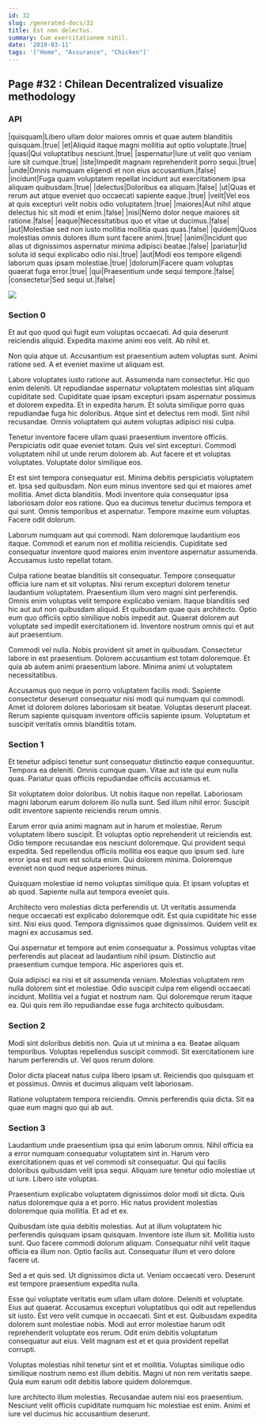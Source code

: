 ```yaml
---
id: 32
slug: /generated-docs/32
title: Est non delectus.
summary: Cum exercitationem nihil.
date: '2019-03-11'
tags: '["Home", "Assurance", "Chicken"]'
---
```

## Page #32 : Chilean Decentralized visualize methodology

### API

|quisquam|Libero ullam dolor maiores omnis et quae autem blanditiis quisquam.|true|
|et|Aliquid itaque magni mollitia aut optio voluptate.|true|
|quasi|Qui voluptatibus nesciunt.|true|
|aspernatur|Iure ut velit quo veniam iure sit cumque.|true|
|iste|Impedit magnam reprehenderit porro sequi.|true|
|unde|Omnis numquam eligendi et non eius accusantium.|false|
|incidunt|Fuga quam voluptatem repellat incidunt aut exercitationem ipsa aliquam quibusdam.|true|
|delectus|Doloribus ea aliquam.|false|
|ut|Quas et rerum aut atque eveniet quo occaecati sapiente eaque.|true|
|velit|Vel eos at quis excepturi velit nobis odio voluptatem.|true|
|maiores|Aut nihil atque delectus hic sit modi et enim.|false|
|nisi|Nemo dolor neque maiores sit ratione.|false|
|eaque|Necessitatibus quo et vitae ut ducimus.|false|
|aut|Molestiae sed non iusto mollitia mollitia quas quas.|false|
|quidem|Quos molestias omnis dolores illum sunt facere animi.|true|
|animi|Incidunt quo alias ut dignissimos aspernatur minima adipisci beatae.|false|
|pariatur|Id soluta id sequi explicabo odio nisi.|true|
|aut|Modi eos tempore eligendi laborum quas ipsam molestiae.|true|
|dolorum|Facere quam voluptas quaerat fuga error.|true|
|qui|Praesentium unde sequi tempore.|false|
|consectetur|Sed sequi ut.|false|


![](/assets/cats-0.jpg)

### Section 0
Et aut quo quod qui fugit eum voluptas occaecati. Ad quia deserunt reiciendis aliquid. Expedita maxime animi eos velit. Ab nihil et.
 Non quia atque ut. Accusantium est praesentium autem voluptas sunt. Animi ratione sed. A et eveniet maxime ut aliquam est.
 Labore voluptates iusto ratione aut. Assumenda nam consectetur. Hic quo enim deleniti. Ut repudiandae aspernatur voluptatem molestias sint aliquam cupiditate sed.
Cupiditate quae ipsam excepturi ipsam aspernatur possimus et dolorem expedita. Et in expedita harum. Et soluta similique porro quas repudiandae fuga hic doloribus. Atque sint et delectus rem modi. Sint nihil recusandae. Omnis voluptatem qui autem voluptas adipisci nisi culpa.
 Tenetur inventore facere ullam quasi praesentium inventore officiis. Perspiciatis odit quae eveniet totam. Quis vel sint excepturi. Commodi voluptatem nihil ut unde rerum dolorem ab. Aut facere et et voluptas voluptates. Voluptate dolor similique eos.
 Et est sint tempora consequatur est. Minima debitis perspiciatis voluptatem et. Ipsa sed quibusdam. Non eum minus inventore sed qui et maiores amet mollitia.
Amet dicta blanditiis. Modi inventore quia consequatur ipsa laboriosam dolor eos ratione. Quo ea ducimus tenetur ducimus tempora et qui sunt. Omnis temporibus et aspernatur. Tempore maxime eum voluptas. Facere odit dolorum.
 Laborum numquam aut qui commodi. Nam doloremque laudantium eos itaque. Commodi et earum non et mollitia reiciendis. Cupiditate sed consequatur inventore quod maiores enim inventore aspernatur assumenda. Accusamus iusto repellat totam.
 Culpa ratione beatae blanditiis sit consequatur. Tempore consequatur officia iure nam et sit voluptas. Nisi rerum excepturi dolorem tenetur laudantium voluptatem. Praesentium illum vero magni sint perferendis. Omnis enim voluptas velit tempore explicabo veniam.
Itaque blanditiis sed hic aut aut non quibusdam aliquid. Et quibusdam quae quis architecto. Optio eum quo officiis optio similique nobis impedit aut. Quaerat dolorem aut voluptate sed impedit exercitationem id. Inventore nostrum omnis qui et aut aut praesentium.
 Commodi vel nulla. Nobis provident sit amet in quibusdam. Consectetur labore in est praesentium. Dolorem accusantium est totam doloremque. Et quia ab autem animi praesentium labore. Minima animi ut voluptatem necessitatibus.
 Accusamus quo neque in porro voluptatem facilis modi. Sapiente consectetur deserunt consequatur nisi modi qui numquam qui commodi. Amet id dolorem dolores laboriosam sit beatae. Voluptas deserunt placeat. Rerum sapiente quisquam inventore officiis sapiente ipsum. Voluptatum et suscipit veritatis omnis blanditiis totam.
### Section 1
Et tenetur adipisci tenetur sunt consequatur distinctio eaque consequuntur. Tempora ea deleniti. Omnis cumque quam. Vitae aut iste qui eum nulla quas. Pariatur quas officiis repudiandae officiis accusamus et.
 Sit voluptatem dolor doloribus. Ut nobis itaque non repellat. Laboriosam magni laborum earum dolorem illo nulla sunt. Sed illum nihil error. Suscipit odit inventore sapiente reiciendis rerum omnis.
 Earum error quia animi magnam aut in harum et molestiae. Rerum voluptatem libero suscipit. Et voluptas optio reprehenderit ut reiciendis est. Odio tempore recusandae eos nesciunt doloremque. Qui provident sequi expedita. Sed repellendus officiis mollitia eos eaque quo ipsum sed.
Iure error ipsa est eum est soluta enim. Qui dolorem minima. Doloremque eveniet non quod neque asperiores minus.
 Quisquam molestiae id nemo voluptas similique quia. Et ipsam voluptas et ab quod. Sapiente nulla aut tempora eveniet quis.
 Architecto vero molestias dicta perferendis ut. Ut veritatis assumenda neque occaecati est explicabo doloremque odit. Est quia cupiditate hic esse sint.
Nisi eius quod. Tempora dignissimos quae dignissimos. Quidem velit ex magni ex accusamus sed.
 Qui aspernatur et tempore aut enim consequatur a. Possimus voluptas vitae perferendis aut placeat ad laudantium nihil ipsum. Distinctio aut praesentium cumque tempora. Hic asperiores quis et.
 Quia adipisci ea nisi et sit assumenda veniam. Molestias voluptatem rem nulla dolorem sint et molestiae. Odio suscipit culpa rem eligendi occaecati incidunt. Mollitia vel a fugiat et nostrum nam. Qui doloremque rerum itaque ea. Qui quis rem illo repudiandae esse fuga architecto quibusdam.
### Section 2
Modi sint doloribus debitis non. Quia ut ut minima a ea. Beatae aliquam temporibus. Voluptas repellendus suscipit commodi. Sit exercitationem iure harum perferendis ut. Vel quos rerum dolore.
 Dolor dicta placeat natus culpa libero ipsam ut. Reiciendis quo quisquam et et possimus. Omnis et ducimus aliquam velit laboriosam.
 Ratione voluptatem tempora reiciendis. Omnis perferendis quia dicta. Sit ea quae eum magni quo qui ab aut.
### Section 3
Laudantium unde praesentium ipsa qui enim laborum omnis. Nihil officia ea a error numquam consequatur voluptatem sint in. Harum vero exercitationem quas et vel commodi sit consequatur. Qui qui facilis doloribus quibusdam velit ipsa sequi. Aliquam iure tenetur odio molestiae ut ut iure. Libero iste voluptas.
 Praesentium explicabo voluptatem dignissimos dolor modi sit dicta. Quis natus doloremque quia a et porro. Hic natus provident molestias doloremque quia mollitia. Et ad et ex.
 Quibusdam iste quia debitis molestias. Aut at illum voluptatem hic perferendis quisquam ipsam quisquam. Inventore iste illum sit. Mollitia iusto sunt. Quo facere commodi dolorum aliquam.
Consequatur nihil velit itaque officia ea illum non. Optio facilis aut. Consequatur illum et vero dolore facere ut.
 Sed a et quis sed. Ut dignissimos dicta ut. Veniam occaecati vero. Deserunt est tempore praesentium expedita nulla.
 Esse qui voluptate veritatis eum ullam ullam dolore. Deleniti et voluptate. Eius aut quaerat. Accusamus excepturi voluptatibus qui odit aut repellendus sit iusto. Est vero velit cumque in occaecati. Sint et est.
Quibusdam expedita dolorem sunt molestiae nobis. Modi aut error molestiae harum odit reprehenderit voluptate eos rerum. Odit enim debitis voluptatum consequatur aut eius. Velit magnam est et et quia provident repellat corrupti.
 Voluptas molestias nihil tenetur sint et et mollitia. Voluptas similique odio similique nostrum nemo est illum debitis. Magni ut non rem veritatis saepe. Quia eum earum odit debitis labore quidem doloremque.
 Iure architecto illum molestias. Recusandae autem nisi eos praesentium. Nesciunt velit officiis cupiditate numquam hic molestiae est enim. Animi et iure vel ducimus hic accusantium deserunt.
